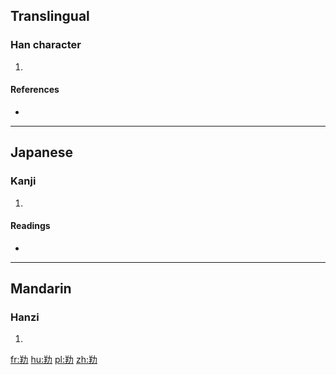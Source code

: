 ==Translingual==

===Han character===
{{Han char|rn=19|rad=力|as=06|sn=8|four=|canj=TQKS|ids=⿰羊力}}

# {{defn|Han|sort=力06}}

====References====
* {{Han ref|kx=0147.100|dkj=02332|dj=0331.190|hdz=53126.020|uh=52B7|ud=21175}}

----

==Japanese==

===Kanji===
{{ja-kanji|grade=|rs=力06}}

# {{defn|lang=ja|sort=力06}}

====Readings====
* {{ja-readings|on=[[よう]] (yō)|kun=[[すすめる]] (susumeru)}}

----

==Mandarin==

===Hanzi===
{{cmn-hanzi|pin=[[yáng]] ([[yang2]])|wg=yang<sup>2</sup>}}

# {{defn|lang=cmn|sort=力06}}

[[fr:劷]]
[[hu:劷]]
[[pl:劷]]
[[zh:劷]]